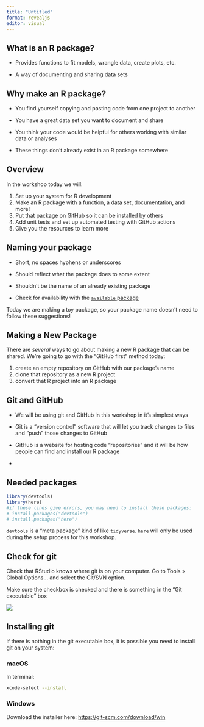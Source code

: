 ```yaml
---
title: "Untitled"
format: revealjs
editor: visual
---
```


## What is an R package?

-   Provides functions to fit models, wrangle data, create plots, etc.

-   A way of documenting and sharing data sets

## Why make an R package?

-   You find yourself copying and pasting code from one project to another

-   You have a great data set you want to document and share

-   You think your code would be helpful for others working with similar data or analyses

-   These things don't already exist in an R package somewhere

## Overview

In the workshop today we will:

1.  Set up your system for R development
2.  Make an R package with a function, a data set, documentation, and more!
3.  Put that package on GitHub so it can be installed by others
4.  Add unit tests and set up automated testing with GitHub actions
5.  Give you the resources to learn more

## Naming your package

-   Short, no spaces hyphens or underscores

-   Should reflect what the package does to some extent

-   Shouldn't be the name of an already existing package

-   Check for availability with the [`available` package](https://github.com/r-lib/available)

Today we are making a toy package, so your package name doesn't need to follow these suggestions!

## Making a New Package

There are *several* ways to go about making a new R package that can be shared.
We're going to go with the "GitHub first" method today:

1.  create an empty repository on GitHub with our package's name
2.  clone that repository as a new R project
3.  convert that R project into an R package

## Git and GitHub

-   We will be using git and GitHub in this workshop in it's simplest ways

-   Git is a "version control" software that will let you track changes to files and "push" those changes to GitHub

-   GitHub is a website for hosting code "repositories" and it will be how people can find and install our R package

-   <!--# add link to git/github workshop -->

## Needed packages

```r
library(devtools)
library(here)
#if these lines give errors, you may need to install these packages:
# install.packages("devtools")
# install.packages("here")
```

`devtools` is a "meta package" kind of like `tidyverse`.
`here` will only be used during the setup process for this workshop.

## Check for git

Check that RStudio knows where git is on your computer.
Go to Tools \> Global Options... and select the Git/SVN option.

Make sure the checkbox is checked and there is something in the "Git executable" box

![](settings.png)

## Installing git

If there is nothing in the git executable box, it is possible you need to install git on your system:

### macOS

In terminal:

``` bash
xcode-select --install
```

### Windows

Download the installer here: <https://git-scm.com/download/win>
